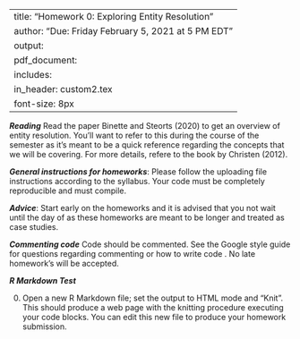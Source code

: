 
---
title: "Homework 0: Exploring Entity Resolution"
author: "Due: Friday February 5, 2021 at 5 PM EDT"
output: 
     pdf_document:
      includes: 
          in_header: custom2.tex
font-size: 8px
---

***Reading*** Read the paper Binette and Steorts (2020) to get an overview of entity resolution. You'll want to refer to this during the course of the semester as it's meant to be a quick reference regarding the concepts that we will be covering. For more details, refere to the book by Christen (2012). 

***General instructions for homeworks***: Please follow the uploading file instructions according to the syllabus. Your code must be completely reproducible and must compile. 

***Advice***: Start early on the homeworks and it is advised that you not wait until the day of as these homeworks are meant to be longer and treated as case studies.

***Commenting code***
Code should be commented. See the Google style guide for questions regarding commenting or how to write 
code \url{https://google.github.io/styleguide/Rguide.xml}. No late homework's will be accepted.

***R Markdown Test***

0. Open a new R Markdown file; set the output to HTML mode and "Knit". This should produce a web page with the knitting procedure executing your code blocks. You can edit this new file to produce your homework submission.


\textbf{Total points on assignment: 5 (reproducibility) + 25 points for the assignment.}

\begin{enumerate}
\item (15 points) Find \textbf{three examples} of entity resolution tasks using information publicly available. For each of the three examples, describe the problem at hand and what information is needed in order to distinguish the unique entities (or link/merge record that belong to each entity). Be sure to include a list of the records for each example and the public source where you found them. \textbf{Entities can be people or objects. One example can be about yourself if you find this easier to discuss and talk about.}

\vspace*{2em}

For example, you might use Google Scholar to search for a textbook. What kind of results do you get back? Are they unique or not? As another example, what happens when you try and search for someone on PubMed (such as an author or paper). How could identify unique papers? What other public records might have linkage problems? 

\item (5 points) Download and install the \texttt{RecordLinkage} package in R on your computer. View the help documentation for \texttt{strcmp}. Which string metrics can this function calculate?

\item (5 points) Read the six page paper describing the Jaro-Winkler string metric, ``String Comparator Metrics and Enhanced Decision Rules in the Fellegi-Sunter Model of Record Linkage.
Concentrate on Sections 1, 2.3, 2.4, and 3. We will discuss the Fellegi-Sunter model in more depth in class. 

\vspace*{2em}

On page 4, Table 1 provides Jaro-Winkler similarity values for several pairs of words.
Pick a pair of words and use the function \texttt{jarowinkler} to experiment with typographical errors in different places. 

\vspace*{2em}

What happens when you switch letters at the beginning of the word? the end? What if the letter moves two or three places? What happens if you leave out letters in one of the words? What types of changes result in larger decreases in the similarity score? Describe your results and provide reproducible code in order to back up any claims. 
\end{enumerate}